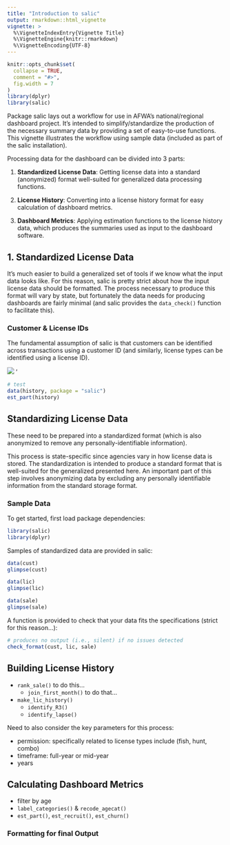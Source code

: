 ```yaml
---
title: "Introduction to salic"
output: rmarkdown::html_vignette
vignette: >
  %\VignetteIndexEntry{Vignette Title}
  %\VignetteEngine{knitr::rmarkdown}
  %\VignetteEncoding{UTF-8}
---
```


```r
knitr::opts_chunk$set(
  collapse = TRUE,
  comment = "#>",
  fig.width = 7
)
library(dplyr)
library(salic)
```

Package salic lays out a workflow for use in AFWA's national/regional dashboard project. It's intended to simplify/standardize the production of the necessary summary data by providing a set of easy-to-use functions. This vignette illustrates the workflow using sample data (included as part of the salic installation).

Processing data for the dashboard can be divided into 3 parts:

1. **Standardized License Data**: Getting license data into a standard (anonymized) format well-suited for generalized data processing functions.

2. **License History**: Converting into a license history format for easy calculation of dashboard metrics.

3. **Dashboard Metrics**: Applying estimation functions to the license history data, which produces the summaries used as input to the dashboard software.

## 1. Standardized License Data

It's much easier to build a generalized set of tools if we know what the input data looks like. For this reason, salic is pretty strict about how the input license data should be formatted. The process necessary to produce this format will vary by state, but fortunately the data needs for producing dashboards are fairly minimal (and salic provides the `data_check()` function to facilitate this). 

### Customer & License IDs

The fundamental assumption of salic is that customers can be identified across transactions using a customer ID (and similarly, license types can be identified using a license ID). 

![](lic5.png) '

```r
# test
data(history, package = "salic")
est_part(history)
```


## Standardizing License Data

These need to be prepared into a standardized format (which is also anonymized to remove any personally-identifiable information).

This process is state-specific since agencies vary in how license data is stored. The standardization is intended to produce a standard format that is well-suited for the generalized presented here. An important part of this step involves anonymizing data by excluding any personally identifiable information from the standard storage format.

### Sample Data

To get started, first load package dependencies:

```r
library(salic)
library(dplyr)
```

Samples of standardized data are provided in salic:

```r
data(cust)
glimpse(cust)

data(lic)
glimpse(lic)

data(sale)
glimpse(sale)
```

A function is provided to check that your data fits the specifications (strict for this reason...):

```r
# produces no output (i.e., silent) if no issues detected
check_format(cust, lic, sale)
```

## Building License History

- `rank_sale()` to do this...
    + `join_first_month()` to do that...
    
- `make_lic_history()`
    + `identify_R3()`
    + `identify_lapse()`

Need to also consider the key parameters for this process:

- permission: specifically related to license types include (fish, hunt, combo)
- timeframe: full-year or mid-year
- years

## Calculating Dashboard Metrics

- filter by age
- `label_categories()` & `recode_agecat()`
- `est_part()`, `est_recruit()`, `est_churn()`

### Formatting for final Output

